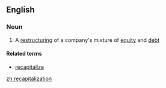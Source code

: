 ==English==

===Noun===
{{en-noun}}

#{{finance}} A [[restructuring]] of a company's mixture of [[equity]] and [[debt]]

====Related terms====
*[[recapitalize]]

[[zh:recapitalization]]